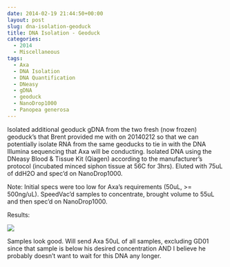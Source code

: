 ```yaml
---
date: 2014-02-19 21:44:50+00:00
layout: post
slug: dna-isolation-geoduck
title: DNA Isolation - Geoduck
categories:
  - 2014
  - Miscellaneous
tags:
  - Axa
  - DNA Isolation
  - DNA Quantification
  - DNeasy
  - gDNA
  - geoduck
  - NanoDrop1000
  - Panopea generosa
---
```


Isolated additional geoduck gDNA from the two fresh (now frozen) geoduck's that Brent provided me with on 20140212 so that we can potentially isolate RNA from the same geoducks to tie in with the DNA Illumina sequencing that Axa will be conducting. Isolated DNA using the DNeasy Blood & Tissue Kit (Qiagen) according to the manufacturer's protocol (incubated minced siphon tissue at 56C for 3hrs). Eluted with 75uL of ddH2O and spec'd on NanoDrop1000.

Note: Initial specs were too low for Axa's requirements (50uL, >= 500ng/uL). SpeedVac'd samples to concentrate, brought volume to 55uL and then spec'd on NanoDrop1000.

Results:

![](https://eagle.fish.washington.edu/Arabidopsis/20140219%20-%20gDNA%20geoduck%20ODs.JPG)

Samples look good. Will send Axa 50uL of all samples, excluding GD01 since that sample is below his desired concentration AND I believe he probably doesn't want to wait for this DNA any longer.
